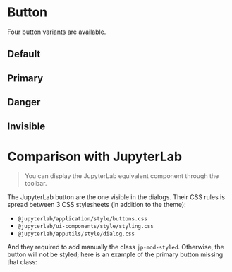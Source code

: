 
<Meta of={ButtonStories} />

# Button

Four button variants are available.

## Default

<Canvas of={ButtonStories.Default} />

## Primary

<Canvas of={ButtonStories.Primary} />

## Danger

<Canvas of={ButtonStories.Danger} />

## Invisible

<Canvas of={ButtonStories.Invisible} />

# Comparison with JupyterLab

> You can display the JupyterLab equivalent component through the toolbar.

The JupyterLab button are the one visible in the dialogs. Their CSS rules
is spread between 3 CSS stylesheets (in addition to the theme):
- `@jupyterlab/application/style/buttons.css`
- `@jupyterlab/ui-components/style/styling.css`
- `@jupyterlab/apputils/style/dialog.css`

And they required to add manually the class `jp-mod-styled`. Otherwise,
the button will not be styled; here is an example of the primary button
missing that class:

<div dangerouslySetInnerHTML={{__html: createLabButton({label: 'Unstyled', variant: 'primary', noModStyled: true })}}></div>
